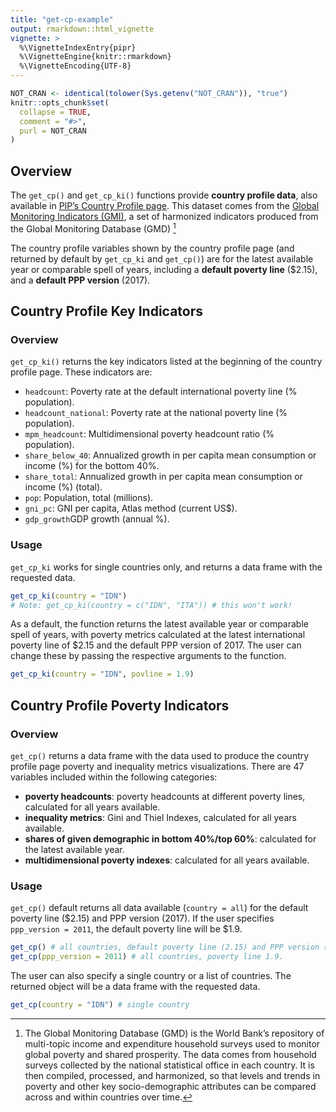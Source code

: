 ```yaml
---
title: "get-cp-example"
output: rmarkdown::html_vignette
vignette: >
  %\VignetteIndexEntry{pipr}
  %\VignetteEngine{knitr::rmarkdown}
  %\VignetteEncoding{UTF-8}
---
```


```r
NOT_CRAN <- identical(tolower(Sys.getenv("NOT_CRAN")), "true")
knitr::opts_chunk$set(
  collapse = TRUE,
  comment = "#>",
  purl = NOT_CRAN
)
```

## Overview

The `get_cp()` and `get_cp_ki()` functions provide **country profile data**, also available in [PIP's Country Profile page](https://pip.worldbank.org/country-profiles/IDN). This dataset comes from the [Global Monitoring Indicators (GMI)](https://datacatalog.worldbank.org/int/search/dataset/0065517/global-monitoring-indicators--gmi-), a set of harmonized indicators produced from the Global Monitoring Database (GMD) [^1]

[^1]: The Global Monitoring Database (GMD) is the World Bank’s repository of multi-topic income and expenditure household surveys used to monitor global poverty and shared prosperity. The data comes from household surveys collected by the national statistical office in each country. It is then compiled, processed, and harmonized, so that levels and trends in poverty and other key socio-demographic attributes can be compared across and within countries over time.

The country profile variables shown by the country profile page (and returned by default by `get_cp_ki` and `get_cp()`) are for the latest available year or comparable spell of years, including a **default poverty line** (\$2.15), and a **default PPP version** (2017).

## Country Profile Key Indicators

### Overview

`get_cp_ki()` returns the key indicators listed at the beginning of the country profile page. These indicators are:

-   `headcount`: Poverty rate at the default international poverty line (% population).
-   `headcount_national`: Poverty rate at the national poverty line (% population).
-   `mpm_headcount`: Multidimensional poverty headcount ratio (% population).
-   `share_below_40`: Annualized growth in per capita mean consumption or income (%) for the bottom 40%.
-   `share_total`: Annualized growth in per capita mean consumption or income (%) (total).
-   `pop`: Population, total (millions).
-   `gni_pc`: GNI per capita, Atlas method (current US\$).
-   `gdp_growth`GDP growth (annual %).

### Usage

`get_cp_ki` works for single countries only, and returns a data frame with the requested data.

```r
get_cp_ki(country = "IDN")
# Note: get_cp_ki(country = c("IDN", "ITA")) # this won't work!
```

As a default, the function returns the latest available year or comparable spell of years, with poverty metrics calculated at the latest international poverty line of \$2.15 and the default PPP version of 2017. The user can change these by passing the respective arguments to the function.

```r
get_cp_ki(country = "IDN", povline = 1.9)

```

## Country Profile Poverty Indicators

### Overview

`get_cp()` returns a data frame with the data used to produce the country profile page poverty and inequality metrics visualizations. There are 47 variables included within the following categories:

-   **poverty headcounts**: poverty headcounts at different poverty lines, calculated for all years available.
-   **inequality metrics**: Gini and Thiel Indexes, calculated for all years available.
-   **shares of given demographic in bottom 40%/top 60%**: calculated for the latest available year.
-   **multidimensional poverty indexes**: calculated for all years available.

### Usage

`get_cp()` default returns all data available (`country = all`) for the default poverty line (\$2.15) and PPP version (2017). If the user specifies `ppp_version = 2011`, the default poverty line will be \$1.9.

```r
get_cp() # all countries, default poverty line (2.15) and PPP version (2017)
get_cp(ppp_version = 2011) # all countries, poverty line 1.9.
```

The user can also specify a single country or a list of countries. The returned object will be a data frame with the requested data.

```r
get_cp(country = "IDN") # single country
```
